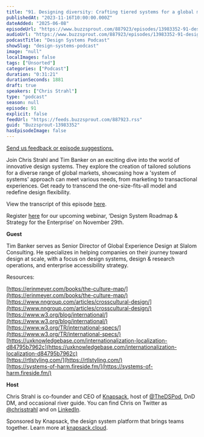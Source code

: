 ```yaml
---
title: "91. Designing diversity: Crafting tiered systems for a global market with Tim Banker at Slalom Consulting"
publishedAt: "2023-11-16T10:00:00.000Z"
dateAdded: "2025-06-08"
episodeUrl: "https://www.buzzsprout.com/887923/episodes/13983352-91-designing-diversity-crafting-tiered-systems-for-a-global-market-with-tim-banker-at-slalom-consulting.mp3"
audioUrl: "https://www.buzzsprout.com/887923/episodes/13983352-91-designing-diversity-crafting-tiered-systems-for-a-global-market-with-tim-banker-at-slalom-consulting.mp3"
podcastTitle: "Design Systems Podcast"
showSlug: "design-systems-podcast"
image: "null"
localImages: false
tags: ["Unsorted"]
categories: ["Podcast"]
duration: "0:31:21"
durationSeconds: 1881
draft: true
speakers: ["Chris Strahl"]
type: "podcast"
season: null
episode: 91
explicit: false
feedUrl: "https://feeds.buzzsprout.com/887923.rss"
guid: "Buzzsprout-13983352"
hasEpisodeImage: false
---
```

[Send us feedback or episode suggestions.](https://www.buzzsprout.com/twilio/text_messages/887923/open_sms)

Join Chris Strahl and Tim Banker on an exciting dive into the world of innovative design systems. They explore the creation of tailored solutions for a diverse range of global markets, showcasing how a 'system of systems' approach can meet various needs, from marketing to transactional experiences. Get ready to transcend the one-size-fits-all model and redefine design flexibility.

View the transcript of this episode [here](https://docs.google.com/document/d/1MkGoIg3wKvFngHQ149YWRGID5RZNglse/edit).

Register [here](https://knapsack-cloud.zoom.us/webinar/register/WN_QBEWtAfSQ9WWy_AGaW086w#/registration) for our upcoming webinar, ‘Design System Roadmap & Strategy for the Enterprise’ on November 29th. 

**Guest**

Tim Banker serves as Senior Director of Global Experience Design at Slalom Consulting. He specializes in helping companies on their journey toward design at scale, with a focus on design systems, design & research operations, and enterprise accessibility strategy.

Resources:

[https://erinmeyer.com/books/the-culture-map/](https://erinmeyer.com/books/the-culture-map/)  
[https://www.nngroup.com/articles/crosscultural-design/](https://www.nngroup.com/articles/crosscultural-design/)  
[https://www.w3.org/blog/international/](https://www.w3.org/blog/international/)  
[https://www.w3.org/TR/international-specs/](https://www.w3.org/TR/international-specs/)  
[https://uxknowledgebase.com/internationalization-localization-d84795b7962c](https://uxknowledgebase.com/internationalization-localization-d84795b7962c)  
[https://rtlstyling.com/](https://rtlstyling.com/)  
[https://systems-of-harm.fireside.fm/](https://systems-of-harm.fireside.fm/)

**Host**

Chris Strahl is co-founder and CEO of [Knapsack](https://www.knapsack.cloud/), host of [@TheDSPod](https://twitter.com/thedspod), DnD DM, and occasional river guide. You can find Chris on Twitter as [@chrisstrahl](https://twitter.com/chrisstrahl) and on [LinkedIn](https://www.linkedin.com/in/chrisstrahl/).

Sponsored by Knapsack, the design system platform that brings teams together. Learn more at [knapsack.cloud](https://www.knapsack.cloud/?utm_source=podcast).
